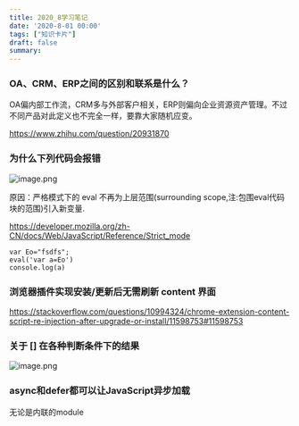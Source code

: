 ```yaml
---
title: 2020_8学习笔记
date: '2020-8-01 00:00'
tags: ["知识卡片"]
draft: false
summary: 
---
```

### OA、CRM、ERP之间的区别和联系是什么？
OA偏内部工作流，CRM多与外部客户相关，ERP则偏向企业资源资产管理。不过不同产品对此定义也不完全一样，要靠大家随机应变。

https://www.zhihu.com/question/20931870

###  为什么下列代码会报错
![image.png](https://images.scar.site/WEBRESOURCE190408f3d8de970f28db81892b8bc317.png)

原因：严格模式下的 eval 不再为上层范围(surrounding scope,注:包围eval代码块的范围)引入新变量.

https://developer.mozilla.org/zh-CN/docs/Web/JavaScript/Reference/Strict_mode
```
var Eo="fsdfs";
eval('var a=Eo')
console.log(a)
```

### 浏览器插件实现安装/更新后无需刷新 content 界面

https://stackoverflow.com/questions/10994324/chrome-extension-content-script-re-injection-after-upgrade-or-install/11598753#11598753

### 关于 [] 在各种判断条件下的结果
![image.png](https://images.scar.site/WEBRESOURCEb514a6a2d210eb1366574d63fd14b361.png)

### async和defer都可以让JavaScript异步加载
无论是内联的module <script>还是外链的<script>，都支持async这个异步标识属性。这个有别于传统的<script>，也就是传统<script>仅外链JS才支持async，内联JS直接忽略async。

async和defer都可以让JavaScript异步加载，区别在于defer保证执行顺序，而async谁先加载好谁先执行。这个特性表现在type="module"的<script>元素这里同样适用。

例如下面例子：
```javascript
<!-- firstBlood模块一加载完就会执行 -->
<script async type="module">
  import { pColor } from './firstBlood.mjs';
  pColor('red');
</script>

<!-- doubleKill模块一加载完就会执行 -->
<script async type="module" src="./doubleKill.mjs"></script>
```
无论是firstBlood.mjs还是doubleKill.mjs都是异步加载，然后执行顺序不固定，有可能先firstBlood.mjs，也有可能先doubleKill.mjs，这样看哪个模块脚本先加载完毕。

### ipv6 和 ipv4 的区别
IPv6采用128位地址长度，几乎可以不受限制地提供地址。 按保守方法估算IPv6实际可分配的地址，整个地球的每平方米面积上仍可分配1000多个地址。 ... IPv4中规定IP地址长度为32，即有2^32-1个地址；而IPv6中IP地址的长度为128，即有2^128-1个地址。 更小的路由表。

### node tcp 连接 socket.end 和 socket.destroy 的区别
![image.png](https://images.scar.site/WEBRESOURCEf27f4c6f2241c10fa04dd7b91f0455e3.png)

destroy 关闭所有连接 socket，远程无法连接到 本机。

end 关闭正在写入流的 socket，远程还可以主动发送数据流。

### Chrome.alarms 实现定时任务
问题1:浏览器关了，定时任务还会运行吗？
